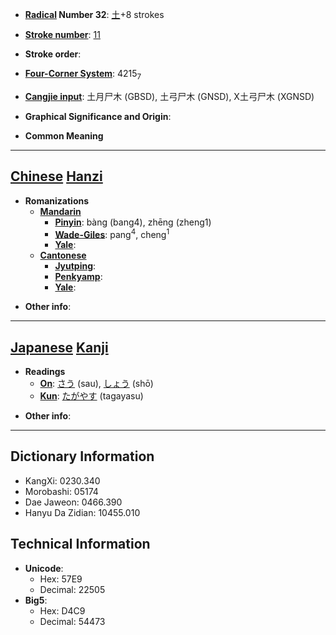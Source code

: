 * '''[[Wiktionary:Chinese radical index| Radical]] Number 32''': [[Wiktionary:Chinese radical index 土|土]]+8 strokes

* '''[[Wiktionary:Chinese total strokes index|Stroke number]]''': [[Wiktionary:Chinese total strokes index 11|11]]

* '''Stroke order''': 

* '''[[Wiktionary:Chinese four corner index|Four-Corner System]]''': 4215<sub>7</sub>

* '''[[Wiktionary:Chinese Cangjie index|Cangjie input]]''': 土月尸木 (GBSD), 土弓尸木 (GNSD), X土弓尸木 (XGNSD)

* '''Graphical Significance and Origin''': 

* '''Common Meaning'''

----

== [[Chinese]] [[Hanzi]] ==

* '''Romanizations'''
** '''[[Mandarin]]'''
*** '''[[Pinyin]]''': bàng (bang4), zhēng (zheng1)
*** '''[[Wade-Giles]]''': pang<sup>4</sup>, cheng<sup>1</sup>
*** '''[[Yale]]''': 
** '''[[Cantonese]]'''
*** '''[[Jyutping]]''':
*** '''[[Penkyamp]]''': 
*** '''[[Yale]]''': 

* '''Other info''': 

----

== [[Japanese]] [[Kanji]] ==

* '''Readings'''
** '''[[On]]''': [[さう]] (sau), [[しょう]] (shō)
** '''[[Kun]]''': [[たがやす]] (tagayasu)

* '''Other info''':  

----

== Dictionary Information ==

* KangXi: 0230.340
* Morobashi: 05174
* Dae Jaweon: 0466.390
* Hanyu Da Zidian: 10455.010

== Technical Information ==

* '''Unicode''':
** Hex: 57E9
** Decimal: 22505
* '''Big5''':
** Hex: D4C9
** Decimal: 54473